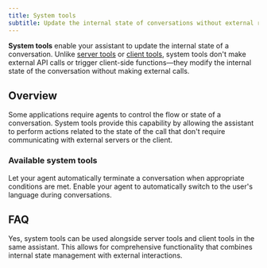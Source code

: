```yaml
---
title: System tools
subtitle: Update the internal state of conversations without external requests.
---
```


**System tools** enable your assistant to update the internal state of a conversation. Unlike [server tools](/docs/conversational-ai/customization/tools-events/server-tools) or [client tools](/docs/conversational-ai/customization/tools-events/client-tools), system tools don't make external API calls or trigger client-side functions—they modify the internal state of the conversation without making external calls.

## Overview

Some applications require agents to control the flow or state of a conversation.
System tools provide this capability by allowing the assistant to perform actions related to the state of the call that don't require communicating with external servers or the client.

### Available system tools

<CardGroup cols={2}>
  <Card
    title="End call"
    icon="duotone square-phone-hangup"
    href="docs/conversational-ai/customization/tools-events/system-tools/end-call"
  >
    Let your agent automatically terminate a conversation when appropriate conditions are met.
  </Card>
  <Card
    title="Language detection"
    icon="duotone earth-europe"
    href="/docs/conversational-ai/customization/tools-events/system-tools/language-detection"
  >
    Enable your agent to automatically switch to the user's language during conversations.
  </Card>
</CardGroup>

## FAQ

<AccordionGroup>
  <Accordion title="Can system tools be combined with other tool types?">
    Yes, system tools can be used alongside server tools and client tools in the same assistant.
    This allows for comprehensive functionality that combines internal state management with
    external interactions.
  </Accordion>
</AccordionGroup>

